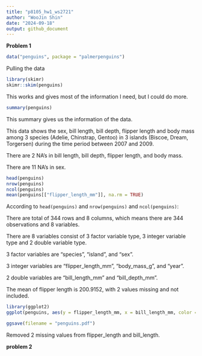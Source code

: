 ```yaml
---
title: "p8105_hw1_ws2721"
author: "WooJin Shin"
date: "2024-09-18"
output: github_document
---
```


**Problem 1**

```r
data("penguins", package = "palmerpenguins")
```
Pulling the data

```r
library(skimr)
skimr::skim(penguins)
```

This works and gives most of the information I need, but I could do more.

```r
summary(penguins)
```

This summary gives us the information of the data.

This data shows the sex, bill length, bill depth, flipper length and body mass among 3 species (Adelie, Chinstrap, Gentoo) in 3 islands (Biscoe, Dream, Torgersen) during the time period between 2007 and 2009.

There are 2 NA's in bill length, bill depth, flipper length, and body mass.

There are 11 NA's in sex.


```r
head(penguins)
nrow(penguins)
ncol(penguins)
mean(penguins[["flipper_length_mm"]], na.rm = TRUE)
```

According to `head(penguins)` and `nrow(penguins)` and `ncol(penguins)`:

There are total of 344 rows and 8 columns, which means there are 344 observations and 8 variables.

There are 8 variables consist of 3 factor variable type, 3 integer variable type and 2 double variable type.

3 factor variables are "species", "island", and "sex".

3 integer variables are "flipper_length_mm", "body_mass_g", and "year".

2 double variables are "bill_length_mm" and "bill_depth_mm".

The mean of flipper length is 200.9152, with 2 values missing and not included.

```r
library(ggplot2)
ggplot(penguins, aes(y = flipper_length_mm, x = bill_length_mm, color = species)) + geom_point(na.rm = TRUE)

ggsave(filename = "penguins.pdf")
```

Removed 2 missing values from flipper_length and bill_length.


**problem 2**



